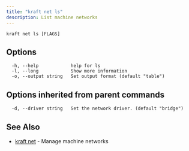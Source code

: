 ```yaml
---
title: "kraft net ls"
description: List machine networks
---
```


```console
kraft net ls [FLAGS]
```

## Options

```text
  -h, --help            help for ls
  -l, --long            Show more information
  -o, --output string   Set output format (default "table")
```

## Options inherited from parent commands

```text
  -d, --driver string   Set the network driver. (default "bridge")
```

## See Also

* [kraft net](kraft_net.md)	 - Manage machine networks


